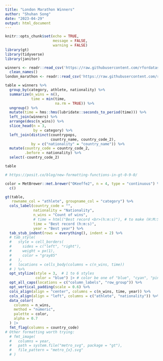 ```yaml
---
title: "London Marathon Winners"
author: "Shuhan Song"
date: "2023-04-29"
output: html_document
---
```


```r
knitr::opts_chunk$set(echo = TRUE,
                      message = FALSE,
                      warning = FALSE)
library(gt)
library(tidyverse)
library(janitor)
```

```r
winners <- readr::read_csv('https://raw.githubusercontent.com/rfordatascience/tidytuesday/master/data/2023/2023-04-25/winners.csv') %>% 
  clean_names()
london_marathon <- readr::read_csv('https://raw.githubusercontent.com/rfordatascience/tidytuesday/master/data/2023/2023-04-25/london_marathon.csv')
```
```r
table = winners %>% 
  group_by(category, athlete, nationality) %>% 
  summarize(n_wins = n(),
            time = min(time, 
                       na.rm = TRUE)) %>% 
  ungroup() %>% 
  mutate(time = hms::hms(lubridate::seconds_to_period(time))) %>% 
  left_join(winners) %>% 
  arrange(desc(n_wins)) %>% 
  slice_head(n = 3,
             by = category) %>% 
  left_join(distinct(countrypops,
                     country_name, country_code_2),
            by = c("nationality" = "country_name")) %>% 
  mutate(country_code = country_code_2, 
         .before = nationality) %>% 
  select(-country_code_2)

table
```

```r
# https://posit.co/blog/new-formatting-functions-in-gt-0-9-0/

color = MetBrewer::met.brewer("OKeeffe2", n = 4, type = "continuous") %>% 
  c()

gt(table,
   rowname_col = "athlete", groupname_col = "category") %>% 
  cols_label(country_code = "",
             nationality = "Nationality", 
             n_wins = "Count of wins", 
             # time = html("Best record <br>(h:m:s)"), # to make (H:M:S on a second line)
             time = "Best record (h:m:s)", 
             year = "Best year") %>% 
  tab_stub_indent(rows = everything(), indent = 2) %>% 
  # tab_style(
  #   style = cell_borders(
  #     sides = c("left", "right"),
  #     weight = px(1),
  #     color = "gray85"
  #   ),
  #   locations = cells_body(columns = c(n_wins, time))
  # ) %>%
  opt_stylize(style = 3,  # 1 to 6 styles
              color = "blue") |> # color be one of "blue", "cyan", "pink", "green", "red", or "gray"
  opt_all_caps(locations = c("column_labels", "row_group")) %>% 
  opt_vertical_padding(scale = 0.6) %>% 
  cols_align(align = "center", columns = c(n_wins, time, year)) %>% 
  cols_align(align = "left", columns = c("athlete", "nationality")) %>% 
  data_color(
    columns = n_wins,
    method = "numeric",
    palette = color,
    alpha = 0.7
  ) |>
  fmt_flag(columns = country_code) 
# Other formatting worth trying:
  # fmt_image(
  #   columns = year,
  #   path = system.file("metro_svg", package = "gt"),
  #   file_pattern = "metro_{x}.svg"
  # ) 
  
```

